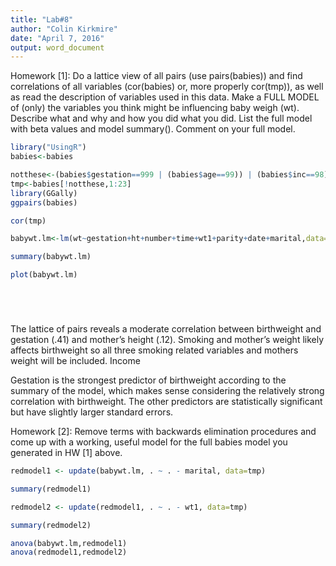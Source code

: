 ```yaml
---
title: "Lab#8"
author: "Colin Kirkmire"
date: "April 7, 2016"
output: word_document
---
```


Homework [1]: Do a lattice view of all pairs (use pairs(babies)) and find correlations of all variables (cor(babies) or, more properly cor(tmp)), as well as read the description of variables used in this data. Make a FULL MODEL of (only) the variables you think might be influencing baby weigh (wt). Describe what and why and how you did what you did. List the full model with beta values and model summary().
Comment on your full model.

```r
library("UsingR")
babies<-babies

notthese<-(babies$gestation==999 | (babies$age==99)) | (babies$inc==98)
tmp<-babies[!notthese,1:23]
library(GGally)
ggpairs(babies)

cor(tmp)

babywt.lm<-lm(wt~gestation+ht+number+time+wt1+parity+date+marital,data=tmp)

summary(babywt.lm)

plot(babywt.lm)






```

The lattice of pairs reveals a moderate correlation between birthweight and gestation (.41) and mother's height (.12). Smoking and mother's weight likely affects birthweight so all three smoking related variables and mothers weight will be included.  Income

Gestation is the strongest predictor of birthweight according to the summary of the model, which makes sense considering the relatively strong correlation with birthweight.  The other predictors are statistically significant but have slightly larger standard errors.


Homework [2]: Remove terms with backwards elimination procedures and come up
with a working, useful model for the full babies model you generated in HW [1]
above.

```r
redmodel1 <- update(babywt.lm, . ~ . - marital, data=tmp)

summary(redmodel1)

redmodel2 <- update(redmodel1, . ~ . - wt1, data=tmp)

summary(redmodel2)

anova(babywt.lm,redmodel1)
anova(redmodel1,redmodel2)

```






